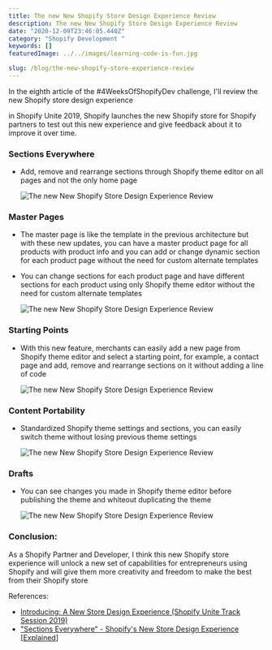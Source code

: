 ```yaml
---
title: The new New Shopify Store Design Experience Review
description: The new New Shopify Store Design Experience Review
date: "2020-12-09T23:46:05.440Z"
category: "Shopify Development "
keywords: []
featuredImage: ../../images/learning-code-is-fun.jpg

slug: /blog/the-new-shopify-store-experience-review
---
```


In the eighth article of the #4WeeksOfShopifyDev challenge, I'll review the new Shopify store design experience 


in Shopify Unite 2019, Shopify launches the new Shopify store for Shopify partners to test out this new experience and give feedback about it to improve it over time.

### Sections Everywhere

- Add, remove and rearrange sections through Shopify theme editor on all pages and not the only home page

  ![ The new New Shopify Store Design Experience Review](../../images/the-new-shopify-store-experience-review-1.png)

### Master Pages

- The master page is like the template in the previous architecture but with these new updates, you can have a master product page for all products with product info and you can add or change dynamic section for each product page without the need for custom alternate templates
- You can change sections for each product page and have different sections for each product using only Shopify theme editor without the need for custom alternate templates

  ![ The new New Shopify Store Design Experience Review](../../images/the-new-shopify-store-experience-review-2.png)

### Starting Points

- With this new feature, merchants can easily add a new page from Shopify theme editor and select a starting point, for example, a contact page and add, remove and rearrange sections on it without adding a line of code

  ![ The new New Shopify Store Design Experience Review](../../images/the-new-shopify-store-experience-review-5.png)

### Content Portability

- Standardized Shopify theme settings and sections, you can easily switch theme without losing previous theme settings

  ![ The new New Shopify Store Design Experience Review](../../images/the-new-shopify-store-experience-review-3.png)

### Drafts

- You can see changes you made in Shopify theme editor before publishing the theme and whiteout duplicating the theme

  ![ The new New Shopify Store Design Experience Review](../../images/the-new-shopify-store-experience-review-4.png)

### Conclusion:

As a Shopify Partner and Developer, I think this new Shopify store experience will unlock a new set of capabilities for entrepreneurs using Shopify and will give them more creativity and freedom to make the best from their Shopify store

References:

- [Introducing: A New Store Design Experience (Shopify Unite Track Session 2019)](https://www.youtube.com/watch?v=HlpOGQrRBPY)
- ["Sections Everywhere" - Shopify's New Store Design Experience [Explained]](https://www.youtube.com/watch?v=IIXfzaBJngw)
